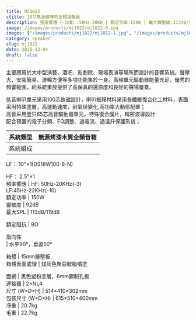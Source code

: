 ```yaml
---
title: MJ1022
ctitle: 10寸無源線陣列全頻揚聲器
description: 頻率響應（-3dB）:50Hz-20KH | 額定功率:150W | 最大聲壓級:113dB/119dB
image: /images/products/mj1022/mj1022-0.jpg
images: ["/images/products/mj1022/mj1022-1.jpg", "/images/products/mj1022/mj1022-2.jpg", "/images/products/mj1022/mj1022-3.jpg"]
category: speaker
slug: mj1022
date: 2019-12-04
draft: false
---
```


  
主要應用於大中型演藝、酒吧、影劇院、現場表演等場所而設計的音響系統。聲壓大、安裝簡易、運輸方便等多項功能集於一身。高頻單元驅動器能量充足，優秀的頻響範圍，給系統重放提供了高保真的還原度和良好的聲場覆蓋。  
  
低音喇叭單元采用100芯釹磁設計，喇叭振膜材料采用長纖維復合化工材料，表面采用特殊塗層，高運動速度，耐氣侯變化,高功率大動態配置；  
高音采用壹只65芯高音驅動器單元，特殊復合膜片，精密波導設計  
配合預置的電子分頻、EQ調整、過電流、過溫升保護系統；  
  
  
  
系統類型  |  無源烤漆木質全頻音箱   
---|---  
系統組成  |    
LF： 10"×1(DS18W100-8-N)  
  
HF： 2.5"×1  
頻率響應  |  HF: 50Hz-20KHz(-3)  
LF:45Hz-22KHz(-10)  
額定功率  |  150W   
靈敏度  |  92dB   
最大SPL  |  113dB/119dB  
  
額定阻抗  |  8Ω   
  
指向性  
|  水平90°，垂直50°  
  
箱體  |  15mm層壓板   
箱體表面處理  |  煤灰色聚亞胺脂噴塗  
  
面網  |  黑色塑粉塗層，6mm鋼制孔板   
連接器  |  2×NL4   
尺寸 (W×D×H)  |  514×410×302mm  
包裝尺寸 (W×D×H)  |  615×510×400mm  
凈重  |  20.7kg   
毛重  |  22.7kg 


